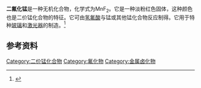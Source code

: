 {{chembox
| Watchedfields = changed
| verifiedrevid = 263257330
|   Name = 二氟化锰
|   ImageFile = Fluorid manganatý.PNG
|   ImageSize = 
|   ImageName = 
|   IUPACName = Manganese(II) fluoride
|   OtherNames = 
| Section1 = {{Chembox Identifiers
|   CASNo = 7782-64-1
|    CASNo_Ref = {{cascite|correct|CAS}}
|   RTECS = OP0875000
|   PubChem = 24528
  }}
| Section2 = {{Chembox Properties
|   Formula = MnF<sub>2</sub>
|   MolarMass = 92.934855
|   Appearance = 淡粉红色晶体
|   Density = 3.98 g/cm<sup>3</sup>
|   Solubility = 
|   MeltingPt = 856 °C
|   BoilingPt = 1820 °C
  }}
| Section3 = {{Chembox Structure
|   MolShape = 
|   Coordination = 
|   CrystalStruct = 
|   Dipole = 
  }}
| Section7 = {{Chembox Hazards
|   ExternalMSDS = 
|   EUIndex = 未列出
|   RPhrases = {{R20/21/22}}、{{R36/37/38}}
|   SPhrases = {{S26}}、{{S37/39}}<ref name="sa">
{{cite web |url= http://www.sigmaaldrich.com/catalog/search/ProductDetail/ALDRICH/339288 |title= 339288 Manganese(II) fluoride 98% |accessdate=2008-06-18 |publisher= Sigma-Aldrich|date= }}</ref>
|   FlashPt = 不易燃
  }}
| Section8 = {{Chembox Related
|   OtherAnions = [[二氯化锰|二氯化锰]]<br/>[[二溴化锰|二溴化锰]]<br/>[[二碘化锰|二碘化锰]]
|   OtherCations = [[六氟化锝|六氟化锝]]<br/>[[七氟化铼|七氟化铼]]<br/>[[三氟化锰|三氟化锰]]
  }}
}}

'''二氟化锰'''是一种无机化合物，化学式为MnF<sub>2</sub>。它是一种淡粉红色固体，这种颜色也是二价锰化合物的特征。它可由[[氢氟酸|氢氟酸]]与锰或其他锰化合物反应制得。它用于特种[[玻璃|玻璃]]和[[激光器|激光器]]的制造。<ref name="dict">
{{Cite book
 | last = Ayres
 | first = D. C.
 | author-link = 
 | last2 = Hellier
 | first2 = Desmond
 | author2-link =
 | publication-date =
 | date =
 | year = 1997
 | title = Dictionary of Environmentally Important Chemicals
 | edition =
 | volume = 
 | series =
 | publication-place = 
 | place = 
 | publisher = CRC Press
 | id =
 | isbn = 0-7514-0256-7
 | doi =
 | oclc =
 | pages = 195
 | url = http://books.google.com/?id=UTKWehimCkEC&pg=PA195&dq=%22Manganese(II)+fluoride+%22
 | accessdate = 2008-06-18
 | postscript = <!--None-->
}}</ref>

==参考资料==
{{reflist}}

{{锰化合物}}

[[Category:二价锰化合物|Category:二价锰化合物]]
[[Category:氟化物|Category:氟化物]]
[[Category:金属卤化物|Category:金属卤化物]]


{{inorganic-compound-stub}}